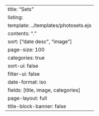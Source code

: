 ---
title: "Sets"
listing:
  template: ../templates/photosets.ejs
  contents: "."
  sort: ["date desc", "image"]
  page-size: 100
  categories: true
  sort-ui: false
  filter-ui: false
  date-format: iso
  fields: [title, image, categories]
page-layout: full
title-block-banner: false
---